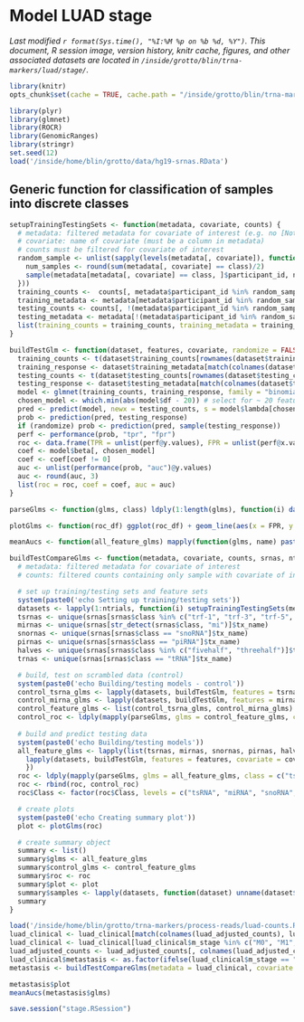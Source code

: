 # Model LUAD stage
_Last modified `r format(Sys.time(), "%I:%M %p on %b %d, %Y")`. This document, R session image, version history, knitr cache, figures, and other associated datasets are located in `/inside/grotto/blin/trna-markers/luad/stage/`._

```r
library(knitr)
opts_chunk$set(cache = TRUE, cache.path = "/inside/grotto/blin/trna-markers/luad/stage/stage-cache/", eval = TRUE, echo = TRUE, warning = FALSE, results = FALSE, message = FALSE, autodep = TRUE, dev = "png", dpi = 300)
```

```r
library(plyr)
library(glmnet)
library(ROCR)
library(GenomicRanges)
library(stringr)
set.seed(12)
load('/inside/home/blin/grotto/data/hg19-srnas.RData')
```

## Generic function for classification of samples into discrete classes

```r
setupTrainingTestingSets <- function(metadata, covariate, counts) {
  # metadata: filtered metadata for covariate of interest (e.g. no [Not Applicable] entries)
  # covariate: name of covariate (must be a column in metadata)
  # counts must be filtered for covariate of interest
  random_sample <- unlist(sapply(levels(metadata[, covariate]), function(class) {
    num_samples <- round(sum(metadata[, covariate] == class)/2)
    sample(metadata[metadata[, covariate] == class, ]$participant_id, num_samples)
  }))
  training_counts <-  counts[, metadata$participant_id %in% random_sample]
  training_metadata <- metadata[metadata$participant_id %in% random_sample, ]
  testing_counts <- counts[, !(metadata$participant_id %in% random_sample)]
  testing_metadata <- metadata[!(metadata$participant_id %in% random_sample), ]
  list(training_counts = training_counts, training_metadata = training_metadata, testing_counts = testing_counts, testing_metadata = testing_metadata, participant_ids = random_sample)
}

buildTestGlm <- function(dataset, features, covariate, randomize = FALSE) {
  training_counts <- t(dataset$training_counts[rownames(dataset$training_counts) %in% features, ])
  training_response <- dataset$training_metadata[match(colnames(dataset$training_counts), dataset$training_metadata$barcode), ][, covariate]
  testing_counts <- t(dataset$testing_counts[rownames(dataset$testing_counts) %in% features, ])
  testing_response <- dataset$testing_metadata[match(colnames(dataset$testing_counts), dataset$testing_metadata$barcode), ][, covariate]
  model <- glmnet(training_counts, training_response, family = "binomial")
  chosen_model <- which.min(abs(model$df - 20)) # select for ~ 20 features)
  pred <- predict(model, newx = testing_counts, s = model$lambda[chosen_model])
  prob <- prediction(pred, testing_response)
  if (randomize) prob <- prediction(pred, sample(testing_response))
  perf <- performance(prob, "tpr", "fpr")
  roc <- data.frame(TPR = unlist(perf@y.values), FPR = unlist(perf@x.values))
  coef <- model$beta[, chosen_model]
  coef <- coef[coef != 0]
  auc <- unlist(performance(prob, "auc")@y.values)
  auc <- round(auc, 3)
  list(roc = roc, coef = coef, auc = auc)
}

parseGlms <- function(glms, class) ldply(1:length(glms), function(i) data.frame(glms[[i]]$roc, Trial = i, AUC = glms[[i]]$auc, Class = class))

plotGlms <- function(roc_df) ggplot(roc_df) + geom_line(aes(x = FPR, y = TPR, color = paste0(Trial, Class)), alpha = 0.3) + geom_abline(intercept = 0, slope = 1, colour = "gray") + ylab("TPR") + xlab("FPR") + facet_wrap(~ Class, nrow = 2) + guides(color = FALSE)

meanAucs <- function(all_feature_glms) mapply(function(glms, name) paste(mean(unlist(lapply(1:length(glms), function(i) glms[[i]]$auc))), name), glms = all_feature_glms, name = c("tsrna", "mirna", "snorna", "pirna", "half", "trna"))
```


```r
buildTestCompareGlms <- function(metadata, covariate, counts, srnas, ntrials) {
  # metadata: filtered metadata for covariate of interest
  # counts: filtered counts containing only sample with covariate of interest

  # set up training/testing sets and feature sets
  system(paste0('echo Setting up training/testing sets'))
  datasets <- lapply(1:ntrials, function(i) setupTrainingTestingSets(metadata, covariate, counts))
  tsrnas <- unique(srnas[srnas$class %in% c("trf-1", "trf-3", "trf-5", "actRF-3", "actRF-5", "trailer")]$tx_name)
  mirnas <- unique(srnas[str_detect(srnas$class, "mi")]$tx_name)
  snornas <- unique(srnas[srnas$class == "snoRNA"]$tx_name)
  pirnas <- unique(srnas[srnas$class == "piRNA"]$tx_name)
  halves <- unique(srnas[srnas$class %in% c("fivehalf", "threehalf")]$tx_name)
  trnas <- unique(srnas[srnas$class == "tRNA"]$tx_name)

  # build, test on scrambled data (control)
  system(paste0('echo Building/testing models - control'))
  control_tsrna_glms <- lapply(datasets, buildTestGlm, features = tsrnas, covariate = covariate, randomize = TRUE) # the same models are built twice, but the code is a lot cleaner this way
  control_mirna_glms <- lapply(datasets, buildTestGlm, features = mirnas, covariate = covariate, randomize = TRUE)
  control_feature_glms <- list(control_tsrna_glms, control_mirna_glms)
  control_roc <- ldply(mapply(parseGlms, glms = control_feature_glms, class = c("tsRNA, permuted", "miRNA, permuted"), SIMPLIFY = FALSE), identity)
  
  # build and predict testing data
  system(paste0('echo Building/testing models'))
  all_feature_glms <- lapply(list(tsrnas, mirnas, snornas, pirnas, halves, trnas), function(features) {
  	lapply(datasets, buildTestGlm, features = features, covariate = covariate, randomize = FALSE)
  	})
  roc <- ldply(mapply(parseGlms, glms = all_feature_glms, class = c("tsRNA", "miRNA", "snoRNA", "piRNA", "tRNA half", "tRNA"), SIMPLIFY = FALSE), identity)
  roc <- rbind(roc, control_roc)
  roc$Class <- factor(roc$Class, levels = c("tsRNA", "miRNA", "snoRNA", "tsRNA, permuted", "piRNA", "tRNA half", "tRNA", "miRNA, permuted"))

  # create plots
  system(paste0('echo Creating summary plot'))
  plot <- plotGlms(roc)

  # create summary object
  summary <- list()
  summary$glms <- all_feature_glms
  summary$control_glms <- control_feature_glms
  summary$roc <- roc
  summary$plot <- plot
  summary$samples <- lapply(datasets, function(dataset) unname(dataset$participant_ids))
  summary
}

```

```r
load('/inside/home/blin/grotto/trna-markers/process-reads/luad-counts.RData')
luad_clinical <- luad_clinical[match(colnames(luad_adjusted_counts), luad_clinical$barcode), ]
luad_clinical <- luad_clinical[luad_clinical$m_stage %in% c("M0", "M1", "M1a", "M1b"), ]
luad_adjusted_counts <- luad_adjusted_counts[, colnames(luad_adjusted_counts) %in% luad_clinical$barcode]
luad_clinical$metastasis <- as.factor(ifelse(luad_clinical$m_stage == "M0", "Metastasis" , "No metastasis"))
metastasis <- buildTestCompareGlms(metadata = luad_clinical, covariate = "metastasis", counts = luad_adjusted_counts, srnas = srnas, ntrials = 100)
```

```r
metastasis$plot
meanAucs(metastasis$glms)
```

```r
save.session("stage.RSession")
```
